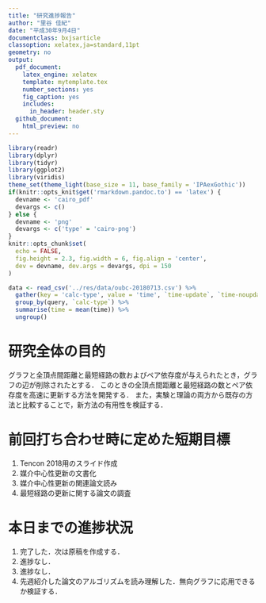 ```yaml
---
title: "研究進捗報告"
author: "里谷 佳紀"
date: "平成30年9月4日"
documentclass: bxjsarticle
classoption: xelatex,ja=standard,11pt
geometry: no
output:
  pdf_document:
    latex_engine: xelatex
    template: mytemplate.tex
    number_sections: yes
    fig_caption: yes
    includes:
      in_header: header.sty
  github_document:
    html_preview: no
---
```


```r
library(readr)
library(dplyr)
library(tidyr)
library(ggplot2)
library(viridis)
theme_set(theme_light(base_size = 11, base_family = 'IPAexGothic'))
if(knitr::opts_knit$get('rmarkdown.pandoc.to') == 'latex') {
  devname <- 'cairo_pdf'
  devargs <- c()
} else {
  devname <- 'png'
  devargs <- c('type' = 'cairo-png')
}
knitr::opts_chunk$set(
  echo = FALSE,
  fig.height = 2.3, fig.width = 6, fig.align = 'center',
  dev = devname, dev.args = devargs, dpi = 150
)
```

```r
data <- read_csv('../res/data/oubc-20180713.csv') %>%
  gather(key = 'calc-type', value = 'time', `time-update`, `time-noupdate`) %>%
  group_by(query, `calc-type`) %>%
  summarise(time = mean(time)) %>%
  ungroup()
```

# 研究全体の目的
グラフと全頂点間距離と最短経路の数およびペア依存度が与えられたとき，グラフの辺が削除されたとする． 
このときの全頂点間距離と最短経路の数とペア依存度を高速に更新する方法を開発する． 
また，実験と理論の両方から既存の方法と比較することで，新方法の有用性を検証する．

# 前回打ち合わせ時に定めた短期目標
1. Tencon 2018用のスライド作成
2. 媒介中心性更新の文書化
3. 媒介中心性更新の関連論文読み
4. 最短経路の更新に関する論文の調査

# 本日までの進捗状況
1. 完了した．次は原稿を作成する．
2. 進捗なし．
3. 進捗なし．
4. 先週紹介した論文のアルゴリズムを読み理解した．無向グラフに応用できるか検証する．
